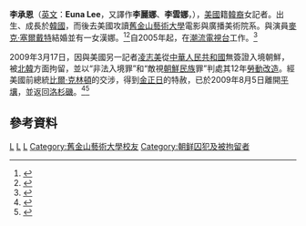 {{Infobox journalist
| name             = 李承恩
| image            = 
| caption          = 
| birthname        = '''이승은（Lee Seung-un）'''
| birth_date       = 1972年<ref>{{cite web |url=http://www.opencongress.org/bill/111-hr555/text |title=存档副本 |accessdate=2009-08-05 |deadurl=yes |archiveurl=https://web.archive.org/web/20090807063835/http://www.opencongress.org/bill/111-hr555/text |archivedate=2009-08-07 }}</ref>
| birth_place      = [[韓國|韓國]]
| death_date       = 
| death_place      = 
| education        = 
| occupation       = [[記者|記者]]
| alias            = 
| title            = 
| family           = 
| spouse           = 麥克·塞爾戴特
| domestic_partner =
| children         = 漢娜·塞爾戴特
| relatives        = 
| ethnic           = [[韓裔美國人|韓裔美國人]]
| religion         = 
| salary           = 
| networth         = 
| credits          = [[潮流電視台|潮流電視台]]
| agent            = 
| URL              = 
}}

'''李承恩'''（[[英文|英文]]：'''Euna Lee'''，又譯作'''李麗娜'''、'''李雲娜'''，{{bd|1972年}}），[[美國|美國]]籍[[韓裔|韓裔]]女記者。出生、成長於[[韓國|韓國]]，而後去美國攻讀[[舊金山藝術大學|舊金山藝術大學]]電影與廣播美術院系。與演員[[麥克·塞爾戴特|麥克·塞爾戴特]]結婚並有一女漢娜。<ref>{{cite web|url=http://transcripts.cnn.com/TRANSCRIPTS/0906/01/lkl.01.html|title=Transcrpt of ''Larry King Live'' - Lisa Ling and families of detained journalists|date=2009-06-01|work=Larry King Live|publisher=CNN|accessdate=2009-06-10|archive-date=2021-01-17|archive-url=https://web.archive.org/web/20210117194459/http://transcripts.cnn.com/TRANSCRIPTS/0906/01/lkl.01.html|dead-url=no}}</ref><ref>{{Cite web |url=http://www.latimes.com/news/local/la-me-korea-ling-lee11-2009jun11,0,7875895.story?page=2 |title=存档副本 |access-date=2009-08-05 |archive-date=2009-06-13 |archive-url=https://web.archive.org/web/20090613020225/http://www.latimes.com/news/local/la-me-korea-ling-lee11-2009jun11%2C0%2C7875895.story?page=2 |dead-url=no }}</ref>自2005年起，在[[潮流電視台|潮流電視台]]工作。<ref name=>{{cite web|url=http://www.act-edit.com/EunaLeeResume_20070805.htm|title=Euna Lee resume|publisher=act-edit.com|accessdate=2009-06-10|deadurl=yes|archiveurl=https://web.archive.org/web/20090408055417/http://www.act-edit.com/EunaLeeResume_20070805.htm|archivedate=2009-04-08}}</ref>

2009年3月17日，因與美國另一記者[[凌志美|凌志美]]從[[中華人民共和國|中華人民共和國]]無簽證入境朝鮮，被[[北韓|北韓]]方面拘留，並以“非法入境罪”和“敵視[[朝鮮民族|朝鮮民族]]罪”判處其12年[[勞動改造|勞動改造]]。經美國前總統[[比爾·克林頓|比爾·克林頓]]的交涉，得到[[金正日|金正日]]的特赦，已於2009年8月5日離開[[平壤|平壤]]，並返回[[洛杉磯|洛杉磯]]。<ref>{{Cite news
|url=http://news.bbc.co.uk/2/hi/asia-pacific/8184583.stm
|title=North Korea pardons US reporters
|publisher=BBC News
|date=2009-08-04
|accessdate=2009-08-04
|archive-date=2009-08-07
|archive-url=https://web.archive.org/web/20090807110310/http://news.bbc.co.uk/2/hi/asia-pacific/8184583.stm
|dead-url=no
}}</ref><ref>{{Cite news|url=http://www.cnn.com/2009/WORLD/asiapcf/08/04/nkorea.clinton/index.html|title=N. Korean leader reportedly pardons U.S. journalists|publisher=[[CNN|CNN]]|date=4 August 2009|accessdate=5 August 2009|archive-date=2009-08-08|archive-url=https://web.archive.org/web/20090808061636/http://www.cnn.com/2009/WORLD/asiapcf/08/04/nkorea.clinton/index.html|dead-url=no}}</ref>

== 參考資料 ==
{{reflist}}
{{US-bio-stub}}
{{Korea-bio-stub}}

[[Category:美國記者|L]]
[[Category:韓裔美國人|L]]
[[Category:美國新教徒|L]]
[[Category:舊金山藝術大學校友|Category:舊金山藝術大學校友]]
[[Category:朝鲜囚犯及被拘留者|Category:朝鲜囚犯及被拘留者]]